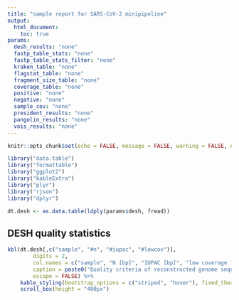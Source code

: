 ```yaml
---
title: "sample report for SARS-CoV-2 minipipeline"
output: 
  html_document:
    toc: true
params:
  desh_results: "none"
  fastp_table_stats: "none"
  fastp_table_stats_filter: "none"
  kraken_table: "none"
  flagstat_table: "none"
  fragment_size_table: "none"
  coverage_table: "none"
  positive: "none"
  negative: "none"
  sample_cov: "none"
  president_results: "none"
  pangolin_results: "none"
  vois_results: "none"
---
```


<style>
  .superwideimage{
      overflow-x:scroll;
      white-space: nowrap;
  }

  .superwideimage img{
    max-width: none;
  }
  
</style>

<style>
  .superhighimage{
      overflow:auto;
      height: 500px;
      width: 100%;
      margin-top: 10px;
      margin-bottom: 
  }

</style>

<style>
    div.scroll {
        width: 100%;
        height: 300px;
        overflow-x: hidden;
        overflow-y: auto;
        text-align: center;
        padding: 20px;
    }
</style>

</style>

```r
knitr::opts_chunk$set(echo = FALSE, message = FALSE, warning = FALSE, error = FALSE)

library("data.table")
library("formattable")
library("ggplot2")
library("kableExtra")
library("plyr")
library("rjson")
library("dplyr")
```

```r
dt.desh <- as.data.table(ldply(params$desh, fread))
```

## DESH quality statistics

```r
kbl(dt.desh[,c("sample", "#n", "#iupac", "#lowcov")], 
        digits = 2, 
        col.names = c("sample", "N [bp]", "IUPAC [bp]", "low coverage [bp]"), 
        caption = paste0("Quality criteria of reconstructed genome sequences according to DESH, see [here](https://www.rki.de/DE/Content/InfAZ/N/Neuartiges_Coronavirus/DESH/Qualitaetskriterien.pdf?__blob=publicationFile) [pdf]. All criteria refer to the IUPAC consensus genome. At least all positions covered by less than ", toString(42)," reads are masked with N. The threshold for the pipeline can be set with `--cns_min_cov`."),
        escape = FALSE) %>%
    kable_styling(bootstrap_options = c("striped", "hover"), fixed_thead = T) %>% 
    scroll_box(height = "400px")
```